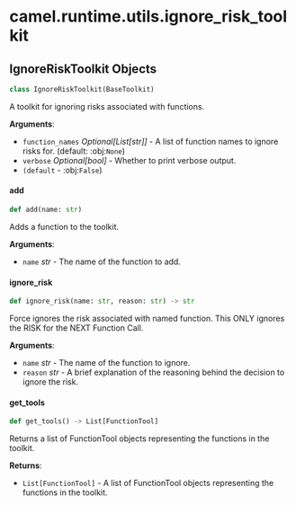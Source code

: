 <a id="camel.runtime.utils.ignore_risk_toolkit"></a>

# camel.runtime.utils.ignore\_risk\_toolkit

<a id="camel.runtime.utils.ignore_risk_toolkit.IgnoreRiskToolkit"></a>

## IgnoreRiskToolkit Objects

```python
class IgnoreRiskToolkit(BaseToolkit)
```

A toolkit for ignoring risks associated with functions.

**Arguments**:

- `function_names` _Optional[List[str]]_ - A list of function names to
  ignore risks for. (default: :obj:`None`)
- `verbose` _Optional[bool]_ - Whether to print verbose output.
- `(default` - :obj:`False`)

<a id="camel.runtime.utils.ignore_risk_toolkit.IgnoreRiskToolkit.add"></a>

#### add

```python
def add(name: str)
```

Adds a function to the toolkit.

**Arguments**:

- `name` _str_ - The name of the function to add.

<a id="camel.runtime.utils.ignore_risk_toolkit.IgnoreRiskToolkit.ignore_risk"></a>

#### ignore\_risk

```python
def ignore_risk(name: str, reason: str) -> str
```

Force ignores the risk associated with named function. This ONLY
ignores the RISK for the NEXT Function Call.

**Arguments**:

- `name` _str_ - The name of the function to ignore.
- `reason` _str_ - A brief explanation of the reasoning
  behind the decision to ignore the risk.

<a id="camel.runtime.utils.ignore_risk_toolkit.IgnoreRiskToolkit.get_tools"></a>

#### get\_tools

```python
def get_tools() -> List[FunctionTool]
```

Returns a list of FunctionTool objects representing the
functions in the toolkit.

**Returns**:

- `List[FunctionTool]` - A list of FunctionTool objects representing
  the functions in the toolkit.

